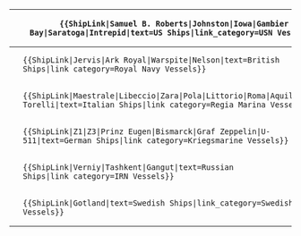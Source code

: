 {|class="wikitable" style="width:100%; overflow-x:scroll;"
|-
!{{ShipLink|Samuel B. Roberts|Johnston|Iowa|Gambier Bay|Saratoga|Intrepid|text=US Ships|link_category=USN Vessels}}
|<pre>{{ShipLink|Samuel B. Roberts|Johnston|Iowa|Gambier Bay|Saratoga|Intrepid|text=US Ships|link_category=USN Vessels}}</pre>
|-
!{{ShipLink|Jervis|Warspite|Nelson|Ark Royal|text=British Ships|link_category=Royal Navy Vessels}}
|<pre>{{ShipLink|Jervis|Ark Royal|Warspite|Nelson|text=British Ships|link_category=Royal Navy Vessels}}</pre>
|-
!{{ShipLink|Maestrale|Libeccio|Zara|Pola|Littorio|Roma|Aquila|Luigi Torelli|text=Italian Ships|link_category=Regia Marina Vessels}}
|<pre>{{ShipLink|Maestrale|Libeccio|Zara|Pola|Littorio|Roma|Aquila|Luigi Torelli|text=Italian Ships|link_category=Regia Marina Vessels}}</pre>
|-
!{{ShipLink|Z1|Z3|Prinz Eugen|Bismarck|Graf Zeppelin|U-511|text=German Ships|link_category=Kriegsmarine Vessels}}
|<pre>{{ShipLink|Z1|Z3|Prinz Eugen|Bismarck|Graf Zeppelin|U-511|text=German Ships|link_category=Kriegsmarine Vessels}}</pre>
|-
!{{ShipLink|Verniy|Tashkent|Gangut|text=Russian Ships|link_category=IRN Vessels}}
|<pre>{{ShipLink|Verniy|Tashkent|Gangut|text=Russian Ships|link_category=IRN Vessels}}</pre>
|-
!{{ShipLink|Gotland|text=Swedish Ships|link_category=Swedish Navy Vessels}}
|<pre>{{ShipLink|Gotland|text=Swedish Ships|link_category=Swedish Navy Vessels}}</pre>
|}
